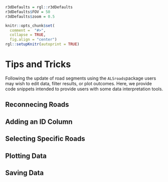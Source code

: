 ```r
r3dDefaults = rgl::r3dDefaults
r3dDefaults$FOV = 50
r3dDefaults$zoom = 0.5

knitr::opts_chunk$set(
  comment =  "#>", 
  collapse = TRUE,
  fig.align = "center")
rgl::setupKnitr(autoprint = TRUE)
```

# Tips and Tricks {#sec-tips-and-tricks}

Following the update of road segments using the `ALSroads`package users may wish to edit data, filter results, or plot outcomes. Here, we provide code snippets intended to provide users with some data interpretation tools. 

## Reconnecing Roads

## Adding an ID Column

## Selecting Specific Roads

## Plotting Data 

## Saving Data

